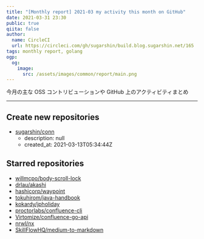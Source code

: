 ```yaml
---
title: "[Monthly report] 2021-03 my activity this month on GitHub"
date: 2021-03-31 23:30
public: true
qiita: false
author:
  name: CircleCI
  url: https://circleci.com/gh/sugarshin/build.blog.sugarshin.net/165
tags: monthly report, golang
ogp:
  og:
    image:
      src: /assets/images/common/report/main.png
---
```


今月の主な OSS コントリビューションや GitHub 上のアクティビティまとめ

***

## Create new repositories

- [sugarshin/conn](https://github.com/sugarshin/conn)
  - description: null
  - created_at: 2021-03-13T05:34:44Z

## Starred repositories

- [willmcpo/body-scroll-lock](https://github.com/willmcpo/body-scroll-lock)
- [drlau/akashi](https://github.com/drlau/akashi)
- [hashicorp/waypoint](https://github.com/hashicorp/waypoint)
- [tokuhirom/java-handbook](https://github.com/tokuhirom/java-handbook)
- [kokardy/jpholiday](https://github.com/kokardy/jpholiday)
- [proctorlabs/confluence-cli](https://github.com/proctorlabs/confluence-cli)
- [Virtomize/confluence-go-api](https://github.com/Virtomize/confluence-go-api)
- [nrwl/nx](https://github.com/nrwl/nx)
- [SkillFlowHQ/medium-to-markdown](https://github.com/SkillFlowHQ/medium-to-markdown)

